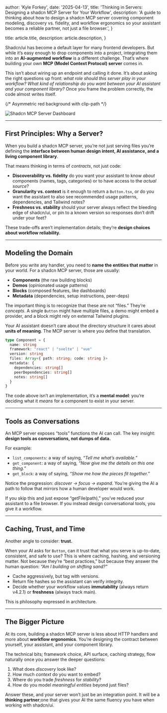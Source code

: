 
  author: 'Kyle Forkey',
  date: '2025-04-13',
  title: 'Thinking in Servers: Designing a shadcn MCP Server for Your Workflow',
  description:
    'A guide to thinking about how to design a shadcn MCP server covering component modeling, discovery vs. fidelity, and workflow ergonomics so your assistant becomes a reliable partner, not just a file browser.',
}

  title: article.title,
  description: article.description,
}


Shadcn/ui has become a default layer for many frontend developers. But while it’s easy enough to drop components into a project, integrating them into an **AI-augmented workflow** is a different challenge. That’s where building your own **MCP (Model Context Protocol) server** comes in.


This isn’t about wiring up an endpoint and calling it done. It’s about asking the right questions up front: *what role should this server play in your workflow?* *What kind of relationship do you want between your AI assistant and your component library?* Once you frame the problem correctly, the code almost writes itself.

{/* Asymmetric red background with clip-path */}
 <div className='relative bg-gradient-to-br from-rose-500/90 to-red-600/90 pl-8 md:pl-12 pt-8 md:pt-12 rounded-md'>
    <Image
      src={shadcnDash}
      alt="Shadcn MCP Server Dashboard"
      className='relative z-10 rounded-lg shadow-2xl w-full h-auto'
    />
  </div>

---

## First Principles: Why a Server?

When you build a shadcn MCP server, you’re not just serving files you’re defining the **interface between human design intent, AI assistance, and a living component library**.  

That means thinking in terms of *contracts*, not just code:

- **Discoverability vs. fidelity**   do you want your assistant to know *about* components (names, tags, categories) or to have access to the *actual source*?  
- **Granularity vs. context**   is it enough to return a `Button.tsx`, or do you want the assistant to also see recommended usage patterns, dependencies, and Tailwind notes?  
- **Freshness vs. stability**   should your server always reflect the bleeding edge of shadcn/ui, or pin to a known version so responses don’t drift under your feet?  

These trade-offs aren’t implementation details; they’re **design choices about workflow reliability.**

---

## Modeling the Domain

Before you write any handler, you need to **name the entities that matter** in your world. For a shadcn MCP server, those are usually:

- **Components** (the raw building blocks)
- **Demos** (opinionated usage patterns)
- **Blocks** (composed features, like dashboards)
- **Metadata** (dependencies, setup instructions, peer-deps)

The important thing is to recognize that these are not “files.” They’re *concepts*. A single `Button` might have multiple files, a demo might embed a provider, and a block might rely on external Tailwind plugins.  

Your AI assistant doesn’t care about the directory structure it cares about **units of meaning**. The MCP server is where you define that translation.

```ts
type Component = {
  name: string
  framework: "react" | "svelte" | "vue"
  version: string
  files: Array<{ path: string; code: string }>
  metadata: {
    dependencies: string[]
    peerDependencies: string[]
    notes: string[]
  }
}
```

The code above isn’t an implementation, it’s a **mental model**: you’re deciding what it *means* for a component to exist in your server.

---

## Tools as Conversations

An MCP server exposes “tools”   functions the AI can call. The key insight: **design tools as conversations, not dumps of data.**

For example:

- `list_components`: a way of saying, *“Tell me what’s available.”*  
- `get_component`: a way of saying, *“Now give me the details on this one thing.”*  
- `get_block`: a way of saying, *“Show me how the pieces fit together.”*  

Notice the progression: *discover → focus → expand*. You’re giving the AI a path to follow that mirrors how a human developer would work.

If you skip this and just expose “getFile(path),” you’ve reduced your assistant to a file browser. If you instead design conversational tools, you give it a workflow.

---

## Caching, Trust, and Time

Another angle to consider: **trust.**  

When your AI asks for `Button`, can it trust that what you serve is up-to-date, consistent, and safe to use? This is where caching, hashing, and versioning matter. Not because they’re “best practices,” but because they answer the human question: *“Am I building on shifting sand?”*  

- Cache aggressively, but tag with versions.  
- Return file hashes so the assistant can verify integrity.  
- Decide whether your workflow values **immutability** (always return v4.2.1) or **freshness** (always track main).  

This is philosophy expressed in architecture.

---

## The Bigger Picture

At its core, building a shadcn MCP server is less about HTTP handlers and more about **workflow ergonomics**. You’re designing the contract between yourself, your assistant, and your component library.  

The technical bits; framework choice, API surface, caching strategy, flow naturally once you answer the deeper questions:

1. What does *discovery* look like?  
2. How much *context* do you want to embed?  
3. Where do you trade *freshness* for *stability*?  
4. How do you model *meaningful entities* beyond just files?  

Answer these, and your server won’t just be an integration point. It will be a **thinking partner**;one that gives your AI the same fluency you have when working with shadcn/ui.

